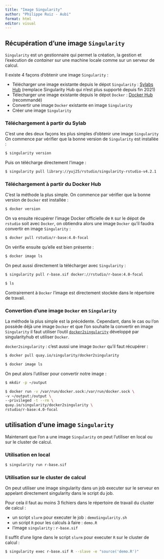 ```yaml
---
title: "Image Singularity"
author: "Philippe Ruiz - Aubi"
format: html
editor: visual
---
```


## Récupération d'une image `Singularity`

`Singularity` est un gestionnaire qui permet la création, la gestion et l'exécution de *container* sur une machine locale comme sur un serveur de calcul.

Il existe 4 façons d'obtenir une image `Singularity` :

-   Télécharger une image existante depuis le dépot `Singularity` : [Sylabs Hub](https://cloud.sylabs.io/library) (remplace Singularity Hub qui n'est plus supporté depuis fin 2021)
-   Télecharger une image existante depuis le dépot `Docker` : [Docker Hub](https://hub.docker.com/) (recommandé)
-   Convertir une image `Docker` existante en image `Singularity`
-   Créer une image `Singularity`

### Téléchargement à partir du Sylab

C'est une des deux façons les plus simples d'obtenir une image `Singularity` On commence par vérifier que la bonne version de `Singularity` est installée :

``` bash
$ singularity version
```

Puis on télécharge directement l'image :

``` bash
$ singularity pull library://yuj25/rstudio/singularity-rstudio-v4.2.1
```

### Téléchargement à partir du Docker Hub

C'est la méthode la plus simple. On commence par vérifier que la bonne version de `Docker` est installée :

``` bash
$ docker version
```

On va ensuite récupérer l'image Docker officielle de `R` sur le dépot de `rstudio` soit avec `Docker`, on obtiendra alors une image `Docker` qu'il faudra convertir en image `Singularity` :

``` bash
$ docker pull rstudio/r-base:4.0-focal
```

On vérifie ensuite qu'elle est bien présente :

``` bash
$ docker image ls
```

On peut aussi directement la télécharger avec `Singularity` :

``` bash
$ singularity pull r-base.sif docker://rstudio/r-base:4.0-focal

$ ls
```

Contrairement à `Docker` l'image est directement stockée dans le répertoire de travail.

### Convertion d'une image `Docker` en `Singularity`

La méthode la plus simple est la précédente. Cependant, dans le cas ou l'on possède déjà une image `Docker` et que l'on souhaite la convertir en image `Singularity` il faut utiliser l'outil [`docker2singularity`](https://github.com/singularityhub/docker2singularity) développé par singularityhub et utiliser `Docker`.

`docker2singularity` : c'est aussi une image `Docker` qu'il faut récupérer :

``` bash
$ docker pull quay.io/singularity/docker2singularity

$ docker image ls
```

On peut alors l'utiliser pour convertir notre image :

``` bash
$ mkdir -p ~/output

$ docker run -v /var/run/docker.sock:/var/run/docker.sock \
-v ~/output:/output \
--privileged -t --rm \
quay.io/singularity/docker2singularity \
rstudio/r-base:4.0-focal
```

## utilisation d'une image `Singularity`

Maintenant que l'on a une image `Singularity` on peut l'utiliser en local ou sur le cluster de calcul.

### Utilisation en local

``` bash
$ singularity run r-base.sif 
```

### Utilisation sur le cluster de calcul

On peut utiliser une image singularity dans un job executer sur le serveur en appelant directement singularity dans le script du job.

Pour cela il faut au moins 3 fichiers dans le répertoire de travail du cluster de calcul :

-   un script `slurm` pour executer le job : `demoSingularity.sh`
-   un script `R` pour les calculs à faire : `demo.R`
-   l'image `singularity` : `r-base.sif`

Il suffit d'une ligne dans le script `slurm` pour executer `R` sur le cluster de calcul :

``` bash
$ singularity exec r-base.sif R --slave -e "source('demo.R')"
```